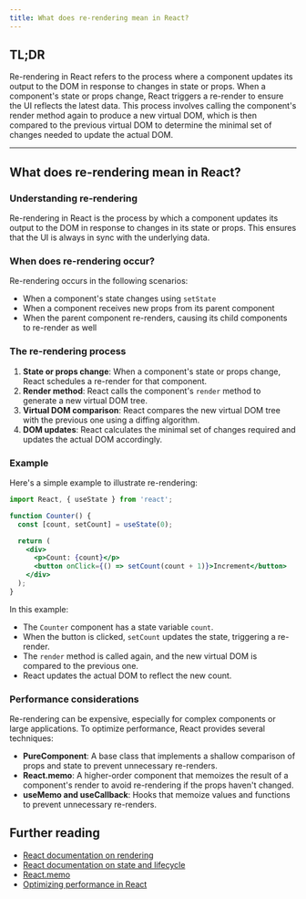 ```yaml
---
title: What does re-rendering mean in React?
---
```


## TL;DR

Re-rendering in React refers to the process where a component updates its output to the DOM in response to changes in state or props. When a component's state or props change, React triggers a re-render to ensure the UI reflects the latest data. This process involves calling the component's render method again to produce a new virtual DOM, which is then compared to the previous virtual DOM to determine the minimal set of changes needed to update the actual DOM.

---

## What does re-rendering mean in React?

### Understanding re-rendering

Re-rendering in React is the process by which a component updates its output to the DOM in response to changes in its state or props. This ensures that the UI is always in sync with the underlying data.

### When does re-rendering occur?

Re-rendering occurs in the following scenarios:

- When a component's state changes using `setState`
- When a component receives new props from its parent component
- When the parent component re-renders, causing its child components to re-render as well

### The re-rendering process

1. **State or props change**: When a component's state or props change, React schedules a re-render for that component.
2. **Render method**: React calls the component's `render` method to generate a new virtual DOM tree.
3. **Virtual DOM comparison**: React compares the new virtual DOM tree with the previous one using a diffing algorithm.
4. **DOM updates**: React calculates the minimal set of changes required and updates the actual DOM accordingly.

### Example

Here's a simple example to illustrate re-rendering:

```jsx
import React, { useState } from 'react';

function Counter() {
  const [count, setCount] = useState(0);

  return (
    <div>
      <p>Count: {count}</p>
      <button onClick={() => setCount(count + 1)}>Increment</button>
    </div>
  );
}
```

In this example:

- The `Counter` component has a state variable `count`.
- When the button is clicked, `setCount` updates the state, triggering a re-render.
- The `render` method is called again, and the new virtual DOM is compared to the previous one.
- React updates the actual DOM to reflect the new count.

### Performance considerations

Re-rendering can be expensive, especially for complex components or large applications. To optimize performance, React provides several techniques:

- **PureComponent**: A base class that implements a shallow comparison of props and state to prevent unnecessary re-renders.
- **React.memo**: A higher-order component that memoizes the result of a component's render to avoid re-rendering if the props haven't changed.
- **useMemo and useCallback**: Hooks that memoize values and functions to prevent unnecessary re-renders.

## Further reading

- [React documentation on rendering](https://reactjs.org/docs/rendering-elements.html)
- [React documentation on state and lifecycle](https://reactjs.org/docs/state-and-lifecycle.html)
- [React.memo](https://reactjs.org/docs/react-api.html#reactmemo)
- [Optimizing performance in React](https://reactjs.org/docs/optimizing-performance.html)
